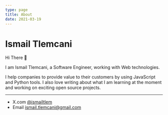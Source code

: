 ```yaml
---
type: page
title: About
date: 2021-03-19
---
```


# Ismail Tlemcani

Hi There 👋

I am Ismail Tlemcani, a Software Engineer, working with Web technologies.

I help companies to provide value to their customers by using JavaScript and Python tools. I also love writing about what I am learning at the moment and working on exciting open source projects.

---

- X.com [@ismailtlem](https://x.com/ismailtlem)
- Email ismail.tlemcani@gmail.com
